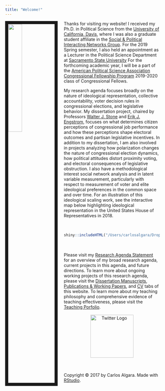 ```yaml
---
title: "Welcome!"
---
```


<img src="/Users/carlosalgara/Dropbox/Github_Website/calgara.github.io/figures/Bio_Photo.JPG" style="width:30%; border:10px solid; margin-right: 20px" align="left">

Thanks for visiting my website! I received my Ph.D. in Political Science from the [University of California, Davis](http://ps.ucdavis.edu/), where I was also a graduate student affiliate in the [Social & Political Interacting Networks Group](https://spins.faculty.ucdavis.edu). For the 2019 Spring semester, I also held an appointment as a Lecturer in the Political Science Department at [Sacramento State University](https://www.csus.edu/govt/) For the forthcoming academic year, I will be a part of the [American Political Science Association Congressional Fellowship Program](https://www.apsanet.org/cfp) 2019-2020 class of Congressional Fellows.        
  
My research agenda focuses broadly on the nature of ideological representation, collective accountability, voter decision rules in congressional elections, and legislative behavior. My dissertation project, chaired by Professors [Walter J. Stone](http://ps.ucdavis.edu/people/wstone) and [Erik J. Engstrom](http://ps.ucdavis.edu/people/engstrom), focuses on what determines citizen perceptions of congressional job performance and how these perceptions shape electoral outcomes and partisan legislative incentives. In addition to my dissertation, I am also involved in projects analyzing how polarization changes the nature of congressional election dynamics, how political attitudes distort proximity voting, and electoral consequences of legislative obstruction. I also have a methodological interest social network analysis and in latent variable measurement, particularly with respect to measurement of voter and elite ideological preferences in the common space and over time. For an illustration of this ideological scaling work, see the interactive map below highlighting ideological representation in the United States House of Representatives in 2018.  
<br>
<br>
```r
shiny::includeHTML("/Users/carlosalgara/Dropbox/Github_Website/calgara.github.io/Rshinyapp/legislator_ideology_2018.html")
```
<br>
<br>
Please visit my [Research Agenda Statement](Algara_Research_Statement.pdf) for an overview of my broad research agenda, current projects in this agenda, and future directions. To learn more about ongoing working projects of this research agenda, please visit the [Dissertation Manuscripts](https://calgara.github.io/dissertation.html), [Publications & Working Papers](https://calgara.github.io/working_papers.html), and [CV](https://calgara.github.io/cv.html) tabs of this website. To learn more about my teaching philosophy and comprehensive evidence of teaching effectiveness, please visit the [Teaching Porfolio](https://calgara.github.io/teaching.html).    
<br>
<center>
<a href = "https://twitter.com/algaraca"><img src="/Users/carlosalgara/Dropbox/Github_Website/calgara.github.io/figures/twitter.png" alt="Twitter Logo" style="width:140px;" align ="center"></a>
</center>
<br/>
<br/>
<p>Copyright &copy; 2017 by Carlos Algara. Made with [RStudio](https://www.rstudio.com).</p>

  <script>
  (function(i,s,o,g,r,a,m){i['GoogleAnalyticsObject']=r;i[r]=i[r]||function(){
    (i[r].q=i[r].q||[]).push(arguments)},i[r].l=1*new Date();a=s.createElement(o),
    m=s.getElementsByTagName(o)[0];a.async=1;a.src=g;m.parentNode.insertBefore(a,m)
  })(window,document,'script','https://www.google-analytics.com/analytics.js','ga');

ga('create', 'UA-100362112-1', 'auto');
ga('send', 'pageview');

</script>